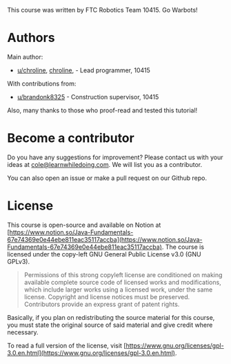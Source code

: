 This course was written by FTC Robotics Team 10415. Go Warbots!

# Authors

Main author:

- [u/chroline](https://www.reddit.com/user/chroline), [chroline](https://github.com/chroline), - Lead programmer, 10415

With contributions from:

- [u/brandonk8325](https://www.reddit.com/user/brandonk8325) - Construction supervisor, 10415

Also, many thanks to those who proof-read and tested this tutorial!

# Become a contributor

Do you have any suggestions for improvement? Please contact us with your ideas at [cole@learnwhiledoing.com](mailto:cole@learnwhiledoing.com). We will list you as a contributor.

You can also open an issue or make a pull request on our Github repo.

# License

This course is open-source and available on Notion at [https://www.notion.so/Java-Fundamentals-67e74369e0e44ebe811eac35117accba](https://www.notion.so/Java-Fundamentals-67e74369e0e44ebe811eac35117accba). The course is licensed under the copy-left GNU General Public License v3.0 (GNU GPLv3).

> Permissions of this strong copyleft license are conditioned on making available complete source code of licensed works and modifications, which include larger works using a licensed work, under the same license. Copyright and license notices must be preserved. Contributors provide an express grant of patent rights.

Basically, if you plan on redistributing the source material for this course, you must state the original source of said material and give credit where necessary.

To read a full version of the license, visit [https://www.gnu.org/licenses/gpl-3.0.en.html](https://www.gnu.org/licenses/gpl-3.0.en.html).